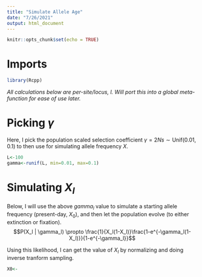 ```yaml
---
title: "Simulate Allele Age"
date: "7/26/2021"
output: html_document
---
```


```r
knitr::opts_chunk$set(echo = TRUE)
```

# Imports

```r
library(Rcpp)
```

*All calculations below are per-site/locus, $l$. Will port this into a global meta-function for ease of use later.* 

# Picking $\gamma$

Here, I pick the population scaled selection coefficient $\gamma = 2Ns \sim \text{Unif}(0.01, 0.1)$ to then use for simulating allele frequency $X$. 

```r
L<-100
gamma<-runif(L, min=0.01, max=0.1)
```

# Simulating $X_l$

Below, I will use the above $gamma_l$ value to simulate a starting allele frequency (present-day, $X_0$), and then let the population evolve (to either extinction or fixation). $$P(X_l | \gamma_l) \propto \frac{1}{X_l(1-X_l)}\frac{1-e^{-\gamma_l(1-X_l)}}{1-e^{-\gamma_l}}$$

Using this likelihood, I can get the value of $X_l$ by normalizing and doing inverse tranform sampling. 

```r
X0<-

```